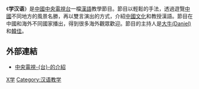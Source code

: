《'''学汉语'''》是[[中國中央電視台|中國中央電視台]]一檔[[漢語|漢語]]教學節目。節目以輕鬆的手法，透過遊覽[[中國|中國]]不同地方的風景名勝，再以雙言演出的方式，介紹[[中國文化|中國文化]]和教授漢語。節目在中國和海外不同國家播出，得到很多海外觀眾歡迎。節目的主持人是[[大牛|大牛(Daniel)]]和[[韓佳|韓佳]]。

== 外部連結 ==
*[http://www.cctv.com/program/happychina/02/index.shtml 中央電視-{台}-的介紹] {{Wayback|url=http://www.cctv.com/program/happychina/02/index.shtml |date=20200427214334 }}

[[Category:中国中央电视台中文国际频道已停播节目|X学]]
[[Category:汉语教学|Category:汉语教学]]